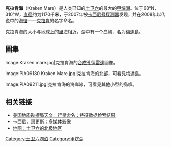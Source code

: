 {{Infobox feature on Titan
|name=Kraken Mare
|image=[[Image:PIA10008_Kraken_Mare_crop.jpg|250px]]
|caption=克拉肯海是中央及右下部分的藍色區域，位在海中央的黃色區域為梅達島。
|type=海洋
|latitude=68
|N_or_S=N
|longitude=310
|E_or_W=W
|diameter=1170
|eponym=[[克拉肯|克拉肯]]
}}

'''克拉肯海'''（Kraken Mare）是人类已知的[[土卫六|土卫六]]的最大的[[甲烷湖|甲烷湖]]。位于68°N，310°W，[[直径|直径]]约为1170千米，于2007年被[[卡西尼号探测器|卡西尼号探测器]]发现，并在2008年以传说中的[[海怪|海怪]]——[[克拉肯|克拉肯]]的名字命名。

克拉肯海的大小与[[地球|地球]]上的[[里海|里海]]相近，湖中有一个[[岛屿|岛屿]]，名为[[梅達島_(土衛六)|梅達島]]。

==圖集==
<gallery widths="220px" heights="180px" perrow="3">

Image:Kraken mare.jpg|克拉肯海的[[合成孔徑雷達|合成孔徑雷達]]圖像。

Image:PIA09180 Kraken Mare.jpg|克拉肯海的北部，可看見梅達島。

Image:PIA09211.jpg|克拉肯海的海岸線，可看見其他小型的島嶼。

</gallery>

== 相关链接 ==
* [http://planetarynames.wr.usgs.gov/jsp/FeatureTypesData2.jsp?systemID=6&bodyID=30&typeID=25&system=Saturn&body=Titan&type=Mare,%20maria&sort=AName&show=Fname&show=Lat&show=Long&show=Diam&show=Stat&show=Orig 美国地质勘探局天文：行星命名：特征数据检索结果] {{Wayback|url=http://planetarynames.wr.usgs.gov/jsp/FeatureTypesData2.jsp?systemID=6&bodyID=30&typeID=25&system=Saturn&body=Titan&type=Mare,%20maria&sort=AName&show=Fname&show=Lat&show=Long&show=Diam&show=Stat&show=Orig |date=20100523130319 }}
* [https://web.archive.org/web/20080522023705/http://saturn.jpl.nasa.gov/multimedia/images/image-details.cfm?imageID=2539 卡西尼，惠更斯：多媒体影像]
* [http://planetarynames.wr.usgs.gov/images/NP_lakes_low_noboundaries.pdf 地图：土卫六的北极地区]{{Wayback|url=http://planetarynames.wr.usgs.gov/images/NP_lakes_low_noboundaries.pdf |date=20170824052343 }}

{{coord|68|N|310|W|globe:titan|display=title}}
{{土卫六}}

[[Category:土卫六湖泊|Category:土卫六湖泊]]
[[Category:甲烷湖|Category:甲烷湖]]